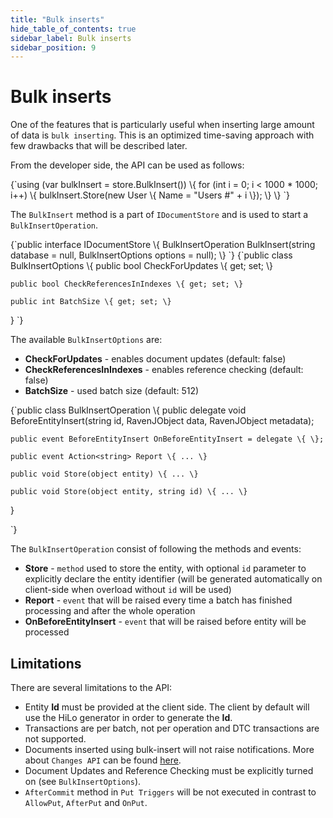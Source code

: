 ```yaml
---
title: "Bulk inserts"
hide_table_of_contents: true
sidebar_label: Bulk inserts
sidebar_position: 9
---
```



# Bulk inserts

One of the features that is particularly useful when inserting large amount of data is `bulk inserting`. This is an optimized time-saving approach with few drawbacks that will be described later.

From the developer side, the API can be used as follows:

<TabItem value="bulk_inserts_1" label="bulk_inserts_1">
<CodeBlock language="csharp">
{`using (var bulkInsert = store.BulkInsert())
\{
	for (int i = 0; i < 1000 * 1000; i++)
	\{
		bulkInsert.Store(new User
			\{
				Name = "Users #" + i
			\});
	\}
\}
`}
</CodeBlock>
</TabItem>

The `BulkInsert` method is a part of `IDocumentStore` and is used to start a `BulkInsertOperation`.

<TabItem value="bulk_inserts_2" label="bulk_inserts_2">
<CodeBlock language="csharp">
{`public interface IDocumentStore
\{
	BulkInsertOperation BulkInsert(string database = null, BulkInsertOptions options = null);
\}
`}
</CodeBlock>
</TabItem>

<TabItem value="bulk_inserts_3" label="bulk_inserts_3">
<CodeBlock language="csharp">
{`public class BulkInsertOptions
\{
	public bool CheckForUpdates \{ get; set; \}

	public bool CheckReferencesInIndexes \{ get; set; \}

	public int BatchSize \{ get; set; \}
\}
`}
</CodeBlock>
</TabItem>

The available `BulkInsertOptions` are:   

* **CheckForUpdates** - enables document updates (default: false)    
* **CheckReferencesInIndexes** - enables reference checking (default: false)     
* **BatchSize** - used batch size (default: 512)   

<TabItem value="bulk_inserts_4" label="bulk_inserts_4">
<CodeBlock language="csharp">
{`public class BulkInsertOperation
\{
    public delegate void BeforeEntityInsert(string id, RavenJObject data, RavenJObject metadata);
    
	public event BeforeEntityInsert OnBeforeEntityInsert = delegate \{ \};

	public event Action<string> Report \{ ... \}

	public void Store(object entity) \{ ... \}

	public void Store(object entity, string id) \{ ... \}
\}

`}
</CodeBlock>
</TabItem>

The `BulkInsertOperation` consist of following the methods and events:

* **Store** - `method` used to store the entity, with optional `id` parameter to explicitly declare the entity identifier (will be generated automatically on client-side when overload without `id` will be used)       
* **Report** - `event` that will be raised every time a batch has finished processing and after the whole operation      
* **OnBeforeEntityInsert** - `event` that will be raised before entity will be processed    

## Limitations

There are several limitations to the API:

* Entity **Id** must be provided at the client side. The client by default will use the HiLo generator in order to generate the **Id**.
* Transactions are per batch, not per operation and DTC transactions are not supported.
* Documents inserted using bulk-insert will not raise notifications. More about `Changes API` can be found [here](../changes-api.mdx).
* Document Updates and Reference Checking must be explicitly turned on (see `BulkInsertOptions`).
* `AfterCommit` method in `Put Triggers` will be not executed in contrast to `AllowPut`, `AfterPut` and `OnPut`. 
